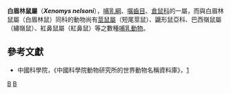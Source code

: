 {{Speciesbox
| taxon = Xenomys nelsoni
| name = 白眉林鼠
| status = LR/nt | status_system = IUCN2.3
| parent_authority = Merriam, 1892
| authority = [[Clinton_Hart_Merriam|Merriam]], 1892
| synonyms =
}}

'''白眉林鼠屬'''（'''''Xenomys nelsoni'''''），[[哺乳綱|哺乳綱]]、[[囓齒目|囓齒目]]、[[倉鼠科|倉鼠科]]的一屬，而與白眉林鼠屬（白眉林鼠）同科的動物尚有[[莖鼠屬|莖鼠屬]]（短尾莖鼠）、鼴形鼠亞科、巴西嶺鼠屬（繡嶺鼠）、紅鼻鼠屬（紅鼻鼠）等之數種[[哺乳動物|哺乳動物]]。

==參考文獻==
*中國科學院，《中國科學院動物研究所的世界動物名稱資料庫》，[https://web.archive.org/web/20050718232917/http://vzd.brim.ac.cn/division/fauna/index.asp]
{{Taxonbar|from=Q1550989}}

[[Category:白眉林鼠屬|B]]
[[Category:1892年描述的动物|B]]